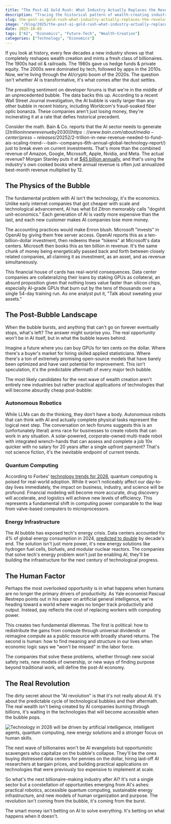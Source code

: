 ```yaml
---
title: "The Post-AI Gold Rush: What Industry Actually Replaces the Revolution?"
description: "Tracing the historical pattern of wealth-creating industries from oil to AI, and speculating on what comes next when the bubble bursts."
slug: the-post-ai-gold-rush-what-industry-actually-replaces-the-revolution
image: "/blog/2025/the-post-ai-gold-rush-what-industry-actually-replaces-the-revolution.webp"
date: 2025-10-05
tags: ["AI", "Economics", "Future-Tech", "Wealth-Creation"]
categories: ["Technology", "Economics"]
---
```


If you look at history, every few decades a new industry shows up that completely reshapes wealth creation and mints a fresh class of billionaires. The 1900s had oil & railroads. The 1980s gave us hedge funds & private equity. The 2000s were dominated by tech, followed by apps in the 2010s. Now, we're living through the AI/crypto boom of the 2020s. The question isn't whether AI is transformative, it's what comes after the dust settles.

The prevailing sentiment on developer forums is that we're in the middle of an unprecedented bubble. The data backs this up. According to a recent Wall Street Journal investigation, the AI bubble is vastly larger than any other bubble in recent history, including Worldcom's fraud-soaked fiber optic bonanza. These companies aren't just losing money, they're incinerating it at a rate that defies historical precedent.

Consider the math. Bain & Co. reports that the AI sector needs to generate [$2 trillion in new revenue by 2030](https://www.bain.com/about/media-center/press-releases/20252/$2-trillion-in-new-revenue-needed-to-fund-ais-scaling-trend---bain--companys-6th-annual-global-technology-report/) just to break even on current investments. That's more than the combined revenue of Amazon, Google, Microsoft, Apple, Nvidia, and Meta. The actual revenue? Morgan Stanley puts it at [$45 billion annually](https://doctorow.medium.com/https-pluralistic-net-2025-09-27-econopocalypse-subprime-intelligence-e9a06136d109), and that's using the industry's own cooked books where annual revenue is often just annualized best-month revenue multiplied by 12.

## The Physics of the Bubble

The fundamental problem with AI isn't the technology, it's the economics. Unlike early internet companies that got cheaper with scale and technological advancement, AI has what Ed Zitron memorably calls "dogshit unit-economics." Each generation of AI is vastly more expensive than the last, and each new customer makes AI companies lose more money.

The accounting practices would make Enron blush. Microsoft "invests" in OpenAI by giving them free server access. OpenAI reports this as a ten-billion-dollar investment, then redeems these "tokens" at Microsoft's data centers. Microsoft then books this as ten billion in revenue. It's the same chunk of money being energetically passed back and forth between closely related companies, all claiming it as investment, as an asset, and as revenue simultaneously.

This financial house of cards has real-world consequences. Data center companies are collateralizing their loans by staking GPUs as collateral, an absurd proposition given that nothing loses value faster than silicon chips, especially AI-grade GPUs that burn out by the tens of thousands over a single 54-day training run. As one analyst put it, "Talk about sweating your assets."

## The Post-Bubble Landscape

When the bubble bursts, and anything that can't go on forever eventually stops, what's left? The answer might surprise you. The real opportunity won't be in AI itself, but in what the bubble leaves behind.

Imagine a future where you can buy GPUs for ten cents on the dollar. Where there's a buyer's market for hiring skilled applied statisticians. Where there's a ton of extremely promising open-source models that have barely been optimized and have vast potential for improvement. This isn't speculation, it's the predictable aftermath of every major tech bubble.

The most likely candidates for the next wave of wealth creation aren't entirely new industries but rather practical applications of technologies that will become absurdly cheap post-bubble:

### Autonomous Robotics

While LLMs can do the thinking, they don't have a body. Autonomous robots that can think with AI and actually complete physical tasks represent the logical next step. The conversation on tech forums suggests this is an (unfortunately literal) arms race for businesses to create robots that can work in any situation. A solar-powered, corporate-owned multi-trade robot with integrated wrench-hands that can assess and complete a job 10x quicker with no salary for 20 years after a single upfront payment? That's not science fiction, it's the inevitable endpoint of current trends.

### Quantum Computing

According to Forbes' [technology trends for 2026](https://www.forbes.com/sites/bernardmarr/2025/09/29/the-top-5-technology-trends-for-2026/), quantum computing is poised for real-world adoption. While it won't noticeably affect our day-to-day lives immediately, the impact on business, industry, and science will be profound. Financial modeling will become more accurate, drug discovery will accelerate, and logistics will achieve new levels of efficiency. This represents a fundamental shift in computing power comparable to the leap from valve-based computers to microprocessors.

### Energy Infrastructure

The AI bubble has exposed tech's energy crisis. Data centers accounted for 4% of global energy consumption in 2024, [predicted to double](https://www.scientificamerican.com/article/ai-will-drive-doubling-of-data-center-energy-demand-by-2030/) by decade's end. The solution isn't just more power, it's new energy solutions like hydrogen fuel cells, biofuels, and modular nuclear reactors. The companies that solve tech's energy problem won't just be enabling AI, they'll be building the infrastructure for the next century of technological progress.

## The Human Factor

Perhaps the most overlooked opportunity is in what happens when humans are no longer the primary drivers of productivity. As Yale economist Pascual Restrepo points out in his paper on artificial general intelligence, we're heading toward a world where wages no longer track productivity and output. Instead, pay reflects the cost of replacing workers with computing power.

This creates two fundamental dilemmas. The first is political: how to redistribute the gains from compute through universal dividends or reimagine compute as a public resource with broadly shared returns. The second is human: how to find meaning and structure in our lives when economic logic says we "won't be missed" in the labor force.

The companies that solve these problems, whether through new social safety nets, new models of ownership, or new ways of finding purpose beyond traditional work, will define the post-AI economy.

## The Real Revolution

The dirty secret about the "AI revolution" is that it's not really about AI. It's about the predictable cycle of technological bubbles and their aftermath. The real wealth isn't being created by AI companies burning through billions, it's waiting in the technologies that will become accessible when the bubble pops.

![Technology in 2026 will be driven by artificial intelligence, intelligent agents, quantum computing, new energy solutions and a stronger focus on human skills.](/blog/2025/the-future-of-wealth-creation-what-industry-will-replace-ai_technology-in-2026-will-be-driven-by-artificial-intelligence-intelligent-agents.jpg)

The next wave of billionaires won't be AI evangelists but opportunistic scavengers who capitalize on the bubble's collapse. They'll be the ones buying distressed data centers for pennies on the dollar, hiring laid-off AI researchers at bargain prices, and building practical applications on technologies that were previously too expensive to implement at scale.

So what's the next billionaire-making industry after AI? It's not a single sector but a constellation of opportunities emerging from AI's ashes: practical robotics, accessible quantum computing, sustainable energy infrastructure, and new models of human organization and purpose. The revolution isn't coming from the bubble, it's coming from the burst.

The smart money isn't betting on AI to solve everything. It's betting on what happens when it doesn't.